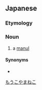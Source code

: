 ==Japanese==
{{ja-kanjitab|もう|こ|やま|ねこ}}

===Etymology===
{{compound|lang=ja|蒙古|山猫|tr1=Mōko|t1=[[Mongolia]]|tr2=yamaneko|t2=[[wildcat]]|sort=もうこやまねこ}}

===Noun===
{{ja-noun|^もうこ やまねこ|^モウコ ヤマネコ}}

# a [[manul]]

====Synonyms====
* {{ja-r|マヌル猫|マヌル-ネコ}}

[[Category:ja:Felids|もうこやまねこ]]